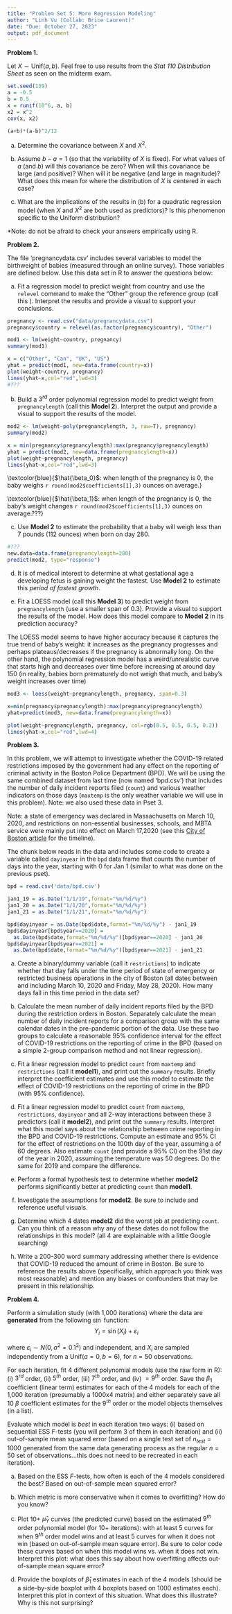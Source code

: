 ```yaml
---
title: "Problem Set 5: More Regression Modeling"
author: "Linh Vu (Collab: Brice Laurent)"
date: "Due: October 27, 2023"
output: pdf_document
---
```


\begin{small} 
		
\noindent This assignment is \textbf{due Friday, October 27 at 11:59pm}, handed in on Gradescope (remember, there are two separate submissions, one for your pdf, and another for you rmd file).  Show your work and provide clear, explanations when asked.  \textbf{Incorporate the \underline{relevant} R output in this R markdown file}. Only the key output should be displayed for each problem and the relevant parts should be \textbf{highlighted} in some way.  Make sure that you write-up any interpretation of R-code in your own words (don't just provide the output).

\normalsize

\vspace{0.1in}

\noindent \textbf{Collaboration policy (for this and all future homeworks)}: You are encouraged to discuss the problems with other students, but you must write up your solutions yourself and in your own words. Copying someone else's solution, or just making trivial changes is not acceptable. 
\vspace{0.1in}
		
\end{small}
	

**Problem 1.** 

Let $X \sim \text{Unif}(a,b)$.  Feel free to use results from the *Stat 110 Distribution Sheet* as seen on the midterm exam. 

```r
set.seed(139)
a = -0.5
b = 0.5
x = runif(10^6, a, b)
x2 = x^2
cov(x, x2)

(a+b)*(a-b)^2/12
```


(a) Determine the covariance between $X$ and $X^2$.

\textcolor{blue}{Using the formula $Cov(X,Y) = E(XY)-E(X)E(Y)$, we get:
$$Cov(X,X^2) = E(X^3) - E(X)E(X^2)$$}

\textcolor{blue}{Find $E(X^2)$ using LOTUS: $E(X^2) = \int_{a}^{b}X^2\frac{1}{b-a}dX = \frac{b^3-a^3}{3(b-a)}$}

\textcolor{blue}{Find $E(X^3)$ using LOTUS:
$E(X^3) = \int_{a}^{b}X^3\frac{1}{b-a}dX = \frac{b^4-a^4}{4(b-a)}$}

\textcolor{blue}{Combining everything, we get:
$$Cov(X,X^2) = \frac{b^4-a^4}{4(b-a)} - \frac{a+b}{2}\frac{b^3-a^3}{3(b-a)}$$
$$=\frac{3(b^2-a^2)(b^2+a^2)-2(a+b)(b^3-a^3)}{12(b-a)}$$
Dividing both the numerator and denominator by $b-a$, we get:
$$=\frac{3(a+b)(b^2+a^2) - 2(a+b)(a^2+ab+b^2)}{12}$$
$$=\frac{(a+b)(3a^2+3b^2-2a^2-2ab-2b^2)}{12}$$
$$=\frac{(a+b)(a-b)^2}{12}$$}

(b) Assume $b-a=1$ (so that the variability of $X$ is fixed).  For what values of $a$ (and $b$) will this covariance be zero?  When will this covariance be large (and positive)?  When will it be negative (and large in magnitude)?  What does this mean for where the distribution of $X$ is centered in each case?

\textcolor{blue}{Using results from part (a), we know that the covariance in this case is $\frac{a+b}{12}$}

\textcolor{blue}{The covariance is 0 when $a+b=0$. And since $b-a=1$, we find that $a=-0.5$, $b=0.5$.}

\textcolor{blue}{The covariance is large and positive when $a+b$ is large and positive (i.e. a and b are both large and 1 unit apart). Similarly, the covariance is negative and large in magnitude when $a+b$ is negative and large in magnitude (i.e. a and b are both negative and large in magnitude). When $X$ is centered at a negative value far from 0, the covariance is very negative, and if the center is positive and far from 0, the covariance is large and positive.}

(c) What are the implications of the results in (b) for a quadratic regression model (when $X$ and $X^2$ are both used as predictors)? Is this phenomenon specific to the Uniform distribution?

*Note: do not be afraid to check your answers empirically using R.

\textcolor{blue}{Because $X$ and $X^2$ very rarely have covariance of 0 (i.e. not at all correlated), when $X$ and $X^2$ are both used as predictors, we face potential issues of multicollinearity. As a result, we need to be careful about including many polynomial terms. This phenomenon is not specific to the Uniform distirbution.???}

\newpage




**Problem 2.** 

The file 'pregnancydata.csv' includes several variables to model the birthweight of babies (measured through an online survey).  Those variables are defined below.  Use this data set in R to answer the questions below:
\vspace{-0.06in}

\small
\begin{tabular}[h]{rl}
\bf{id}: & a unique identifier of the mother\\
\bf{weight}: & birthweight of the newborn baby, in ounces \\
\bf{pregnancylength}: & the length of the pregnancy, in days \\
\bf{country}: & where the birth took place with categories United States (US), \\
& United Kingdom (UK), Canada (Can), and Other \\
\bf{motherage}: & age of mother at childbirth, in years\\
\bf{multiples}: & whether the baby was a 1=singleton or 2=twin\\
\bf{sex}: & sex of the baby: girl or boy\\
\bf{induced}: & a binary indicator for whether labor was induced with oxytocin\\
\bf{cesarean}: & a binary indicator for whether a cesarean (c-section) was performed\\
\bf{previousbirths}: & the number of births by the mother previous to this recorded one (from 0 to 10)\\
\end{tabular}
\normalsize

(a) Fit a regression model to predict weight from country and use the `relevel` command to make the "Other" group the reference group (call this \textbf{Model 1}).  Interpret the results and provide a visual to support your conclusions.  

```r
pregnancy <- read.csv("data/pregnancydata.csv")
pregnancy$country = relevel(as.factor(pregnancy$country), "Other")

mod1 <- lm(weight~country, pregnancy)
summary(mod1)

x = c("Other", "Can", "UK", "US")
yhat = predict(mod1, new=data.frame(country=x))
plot(weight~country, pregnancy)
lines(yhat~x,col="red",lwd=3)
#???
```

\textcolor{blue}{The intercept means that babies born in other countries weigh `r round(mod1$coefficients[1],3)` ounces on average. The other slope estimates mean the difference between average weigh of babies born in Canada, UK, US and those born in other countries. Specifically, compared to babies born in other countries, babies born in Canada weigh `r round(mod1$coefficients[2],3)` ounce more; babies born in the UK weigh `r round(mod1$coefficients[3],3)` ounce more; babies born in the US weigh `r round(-mod1$coefficients[4],3)` ounce less.}

\textcolor{blue}{The side-by-side boxplot shows that babies in Canada weigh slightly more on average, and babies in the US weigh slightly less on average.}

(b) Build a $3^{rd}$ order polynomial regression model to predict weight from `pregnancylength` (call this **Model 2**). Interpret the output and provide a visual to support the results of the model.  

```r
mod2 <- lm(weight~poly(pregnancylength, 3, raw=T), pregnancy)
summary(mod2)

x = min(pregnancy$pregnancylength):max(pregnancy$pregnancylength)
yhat = predict(mod2, new=data.frame(pregnancylength=x))
plot(weight~pregnancylength, pregnancy)
lines(yhat~x,col="red",lwd=3)
```

\textcolor{blue}{$\hat{\beta_0}$: when length of the pregnancy is 0, the baby weighs `r round(mod2$coefficients[1],3)` ounces on average.}

\textcolor{blue}{$\hat{\beta_1}$: when length of the pregnancy is 0, the baby's weight changes  `r round(mod2$coefficients[1],3)` ounces on average.???}


(c) Use **Model 2** to estimate the probability that a baby will weigh less than 7 pounds (112 ounces) when born on day 280. 

```r
#???
new.data=data.frame(pregnancylength=280)
predict(mod2, type="response")
```


(d) It is of medical interest to determine at what gestational age a developing fetus is gaining weight the fastest.  Use **Model 2** to estimate this *period of fastest growth*.

\textcolor{blue}{From model 2, we know that the line of best fit is 
$$\hat{weight} = 517 -7.86 \cdot length +3.65(10)^{-2} \cdot length^2 - 5.02(10)^{-5} \cdot length^3$$
We take the 2nd derivative with respect to length to find the period of fastest growth
$$2(3.65)(10)^{-2}-6(5.02)(10)^{-5}  \cdot length = 0$$
Solving for length gives us $length = 242.36$, meaning that the period of fastest growth is estimated as day 242 according to model 2.}

(e) Fit a LOESS model (call this **Model 3**) to predict weight from `pregnancylength` (use a smaller span of 0.3).   Provide a visual to support the results of the model.  How does this model compare to **Model 2** in its prediction accuracy?

The LOESS model seems to have higher accuracy because it captures the true trend of baby's weight: it increases as the pregnancy progresses and perhaps plateaus/decreases if the pregnancy is abnormally long. On the other hand, the polynomial regression model has a weird/unrealistic curve that starts high and decreases over time before increasing at around day 150 (in reality, babies born prematurely do not weigh that much, and baby's weight increases over time)

```r
mod3 <- loess(weight~pregnancylength, pregnancy, span=0.3)

x=min(pregnancy$pregnancylength):max(pregnancy$pregnancylength)
yhat=predict(mod3, new=data.frame(pregnancylength=x))

plot(weight~pregnancylength, pregnancy, col=rgb(0.5, 0.5, 0.5, 0.2))
lines(yhat~x,col="red",lwd=4)
```


\newpage


**Problem 3.** 

In this problem, we will attempt to investigate whether the COVID-19 related restrictions imposed by the government had any effect on the reporting of criminal activity in the Boston Police Department (BPD).  We will be using the same combined dataset from last time (now named 'bpd.csv') that includes the number of daily incident reports filed (`count`) and various weather indicators on those days (`maxtemp` is the only weather variable we will use in this problem).  Note: we also used these data in Pset 3.

Note: a state of emergency was declared in Massachusetts on March 10, 2020, and restrictions on non-essential businesses, schools, and MBTA service were mainly put into effect on March 17,2020 (see this [City of Boston article](https://www.boston.gov/departments/public-health-commission/coronavirus-timeline) for the timeline). 

The \textsf{R} chunk below reads in the data and includes some code to create a variable called `dayinyear` in the `bpd` data frame that counts the number of days into the year, starting with 0 for Jan 1 (similar to what was done on the previous pset).
```r
bpd = read.csv('data/bpd.csv')

jan1_19 = as.Date("1/1/19",format="%m/%d/%y")
jan1_20 = as.Date("1/1/20",format="%m/%d/%y")
jan1_21 = as.Date("1/1/21",format="%m/%d/%y")

bpd$dayinyear = as.Date(bpd$date,format="%m/%d/%y") - jan1_19 
bpd$dayinyear[bpd$year==2020] =
  as.Date(bpd$date,format="%m/%d/%y")[bpd$year==2020] - jan1_20 
bpd$dayinyear[bpd$year==2021] =
  as.Date(bpd$date,format="%m/%d/%y")[bpd$year==2021] - jan1_21
```

(a) Create a binary/dummy variable (call it `restrictions`) to indicate whether that day falls under the time period of state of emergency or restricted business operations in the city of Boston (all dates between and including March 10, 2020 and Friday, May 28, 2020).  How many days fall in this time period in the data set?

(b) Calculate the mean number of daily incident reports filed by the BPD during the restriction orders in Boston.  Separately calculate the mean number of daily incident reports for a comparison group with the same calendar dates in the pre-pandemic portion of the data. Use these two groups to calculate a reasonable 95% confidence interval for the effect of COVID-19 restrictions on the reporting of crime in the BPD (based on a simple 2-group comparison method and not linear regression).

(c) Fit a  linear regression model to predict `count` from `maxtemp` and `restrictions` (call it **model1**), and print out the `summary` results. Briefly interpret the coefficient estimates and use this model to estimate the effect of COVID-19 restrictions on the reporting of crime in the BPD (with 95% confidence).

(d) Fit a  linear regression model to predict `count` from `maxtemp`, `restrictions`, `dayinyear` and all 2-way interactions between these 3 predictors (call it **model2**), and print out the `summary` results.  Interpret what this model says about the relationship between crime reporting in the BPD and COVID-19 restrictions. Compute an estimate and 95\% CI for the effect of restrictions on the 100th day of the year, assuming a \texttt{maxtemp} of 60 degrees.  Also estimate `count` (and provide a 95\% CI) on the 91st day of the year in 2020, assuming the temperature was 50 degrees. Do the same for 2019 and compare the difference.

(e) Perform a formal hypothesis test to determine whether **model2** performs significantly better at predicting `count` than **model1**.

(f) Investigate the assumptions for **model2**. Be sure to include and reference useful visuals.

(g) Determine which 4 dates **model2** did the worst job at predicting `count`. Can you think of a reason why any of these dates do not follow the relationships in this model? (all 4 are explainable with a little Google searching)

(h) Write a 200-300 word summary addressing whether there is evidence that COVID-19 reduced the amount of crime in Boston.  Be sure to reference the results above (specifically, which approach you think was most reasonable) and mention any biases or confounders that may be present in this relationship.
 
\vspace{0.2in}





**Problem 4.** 

Perform a simulation study (with 1,000 iterations) where the data are **generated** from the following $\sin$ function:
$$Y_i = \sin(X_i) + \varepsilon_i$$

where $\varepsilon_i \sim N(0,\sigma^2=0.1^2)$ and independent, and $X_i$ are sampled independently from a Unif($a=0,b=6$), for $n=50$ observations.

For each iteration, fit 4 different polynomial models (use the raw form in R): (i) $3^{rd}$ order, (ii) $5^{th}$ order, (iii) $7^{th}$ order, and (iv) $=9^{th}$ order.  Save the $\beta_1$ coefficient (linear term) estimates for each of the 4 models for each of the 1,000 iteration (presumably a 1000x4 matrix) and either separately save all 10 $\beta$ coefficient estimates for the $9^{th}$ order or the model objects themselves (in a list).

Evaluate which model is *best* in each iteration two ways: (i) based on sequential ESS $F$-tests (you will perform 3 of them in each iteration) and (ii) out-of-sample mean squared error (based on a single test set of $n_{test}=1000$ generated from the same data generating process as the regular $n=50$ set of observations...this does not need to be recreated in each iteration).

(a) Based on the ESS $F$-tests, how often is each of the 4 models considered the best?  Based on out-of-sample mean squared error?

(b) Which metric is more conservative when it comes to overfitting?  How do you know?

(c) Plot 10+ $\hat{\mu}_Y$ curves (the predicted curve) based on the estimated $9^{th}$ order polynomial model (for 10+ iterations): with at least 5 curves for when $9^{th}$ order model wins and at least 5 curves for when it does not win (based on out-of-sample mean square error).  Be sure to color code these curves based on when this model wins vs. when it does not win.  Interpret this plot: what does this say about how overfitting affects out-of-sample mean square error?

(d) Provide the boxplots of $\hat{\beta}_1$ estimates in each of the 4 models (should be a side-by-side boxplot with 4 boxplots based on 1000 estimates each).  Interpret this plot in context of this situation.  What does this illustrate?  Why is this not surprising?

